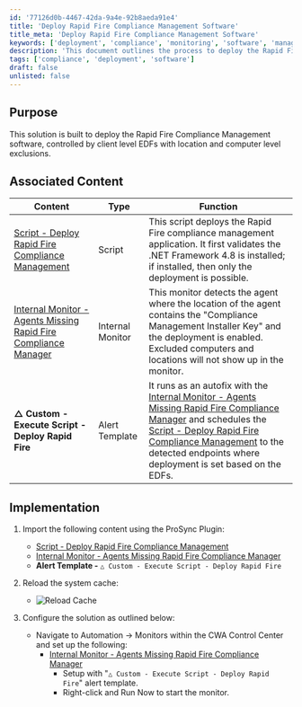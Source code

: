 ```yaml
---
id: '77126d0b-4467-42da-9a4e-92b8aeda91e4'
title: 'Deploy Rapid Fire Compliance Management Software'
title_meta: 'Deploy Rapid Fire Compliance Management Software'
keywords: ['deployment', 'compliance', 'monitoring', 'software', 'management']
description: 'This document outlines the process to deploy the Rapid Fire Compliance Management software using client level EDFs with specific location and computer level exclusions. It includes associated scripts, monitors, and implementation steps to ensure a successful deployment.'
tags: ['compliance', 'deployment', 'software']
draft: false
unlisted: false
---
```

## Purpose

This solution is built to deploy the Rapid Fire Compliance Management software, controlled by client level EDFs with location and computer level exclusions.

## Associated Content

| Content                                                                                               | Type          | Function                                                                                                                                                                                                                   |
|-------------------------------------------------------------------------------------------------------|---------------|---------------------------------------------------------------------------------------------------------------------------------------------------------------------------------------------------------------------------|
| [Script - Deploy Rapid Fire Compliance Management](https://proval.itglue.com/DOC-5078775-17700231)   | Script        | This script deploys the Rapid Fire compliance management application. It first validates the .NET Framework 4.8 is installed; if installed, then only the deployment is possible.                                        |
| [Internal Monitor - Agents Missing Rapid Fire Compliance Manager](https://proval.itglue.com/DOC-5078775-17069435) | Internal Monitor | This monitor detects the agent where the location of the agent contains the "Compliance Management Installer Key" and the deployment is enabled. Excluded computers and locations will not show up in the monitor. |
| **△ Custom - Execute Script - Deploy Rapid Fire**                                                   | Alert Template | It runs as an autofix with the [Internal Monitor - Agents Missing Rapid Fire Compliance Manager](https://proval.itglue.com/DOC-5078775-17069435) and schedules the [Script - Deploy Rapid Fire Compliance Management](https://proval.itglue.com/DOC-5078775-17700231) to the detected endpoints where deployment is set based on the EDFs. |

## Implementation

1. Import the following content using the ProSync Plugin:
   - [Script - Deploy Rapid Fire Compliance Management](https://proval.itglue.com/DOC-5078775-17700231)
   - [Internal Monitor - Agents Missing Rapid Fire Compliance Manager](https://proval.itglue.com/DOC-5078775-17069435)
   - **Alert Template -** `△ Custom - Execute Script - Deploy Rapid Fire`

2. Reload the system cache:
   - ![Reload Cache](../../static/img/Deploy-Rapid-Fire-Compliance-Management/image_3.png)

3. Configure the solution as outlined below:
   - Navigate to Automation → Monitors within the CWA Control Center and set up the following:
     - [Internal Monitor - Agents Missing Rapid Fire Compliance Manager](https://proval.itglue.com/DOC-5078775-17069435)
       - Setup with "`△ Custom - Execute Script - Deploy Rapid Fire`" alert template.
       - Right-click and Run Now to start the monitor.












